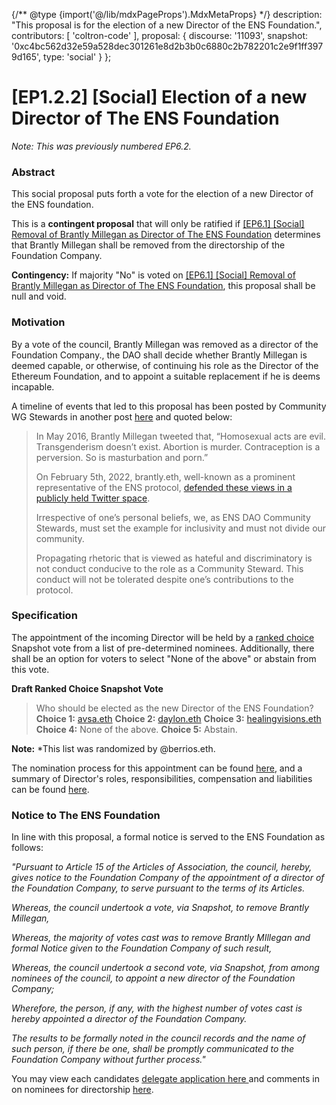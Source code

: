 {/** @type {import('@/lib/mdxPageProps').MdxMetaProps} */}
    description: "This proposal is for the election of a new Director of the ENS Foundation.",
    contributors: [
        'coltron-code'
    ],
    proposal: {
        discourse: '11093',
        snapshot: '0xc4bc562d32e59a528dec301261e8d2b3b0c6880c2b782201c2e9f1ff3979d165',
        type: 'social'
    }
};

# [EP1.2.2] [Social] Election of a new Director of The ENS Foundation

_Note: This was previously numbered EP6.2._

### Abstract

This social proposal puts forth a vote for the election of a new Director of the ENS foundation.

This is a **contingent proposal** that will only be ratified if [\[EP6.1\] \[Social\] Removal of Brantly Millegan as Director of The ENS Foundation](https://discuss.ens.domains/t/ep-6-1-social-removal-of-brantly-millegan-as-director-of-the-ens-foundation/11092) determines that Brantly Millegan shall be removed from the directorship of the Foundation Company.

**Contingency:** If majority "No" is voted on [\[EP6.1\] \[Social\] Removal of Brantly Millegan as Director of The ENS Foundation](https://discuss.ens.domains/t/ep-6-1-social-removal-of-brantly-millegan-as-director-of-the-ens-foundation/11092), this proposal shall be null and void.

### Motivation

By a vote of the council, Brantly Millegan was removed as a director of the Foundation Company., the DAO shall decide whether Brantly Millegan is deemed capable, or otherwise, of continuing his role as the Director of the Ethereum Foundation, and to appoint a suitable replacement if he is deems incapable.

A timeline of events that led to this proposal has been posted by Community WG Stewards in another post [here](https://discuss.ens.domains/t/ens-dao-next-steps-re-brantly/10424/15) and quoted below:

> In May 2016, Brantly Millegan tweeted that, “Homosexual acts are evil. Transgenderism doesn’t exist. Abortion is murder. Contraception is a perversion. So is masturbation and porn.”
>
> On February 5th, 2022, brantly.eth, well-known as a prominent representative of the ENS protocol, [defended these views in a publicly held Twitter space](https://www.dropbox.com/s/ljrp0vjibawuufr/Brantly%20ENS.mp4?dl=0).
>
> Irrespective of one’s personal beliefs, we, as ENS DAO Community Stewards, must set the example for inclusivity and must not divide our community.
>
> Propagating rhetoric that is viewed as hateful and discriminatory is not conduct conducive to the role as a Community Steward. This conduct will not be tolerated despite one’s contributions to the protocol.

### Specification

The appointment of the incoming Director will be held by a [ranked choice](https://en.wikipedia.org/wiki/Ranked\_voting) Snapshot vote from a list of pre-determined nominees. Additionally, there shall be an option for voters to select "None of the above" or abstain from this vote.

**Draft Ranked Choice Snapshot Vote**

> Who should be elected as the new Director of the ENS Foundation? **Choice 1:** [avsa.eth](https://discuss.ens.domains/t/nominations-for-ens-foundation-director-to-replace-brantly-eth/10634/12) **Choice 2:** [daylon.eth](https://discuss.ens.domains/t/nominations-for-ens-foundation-director-to-replace-brantly-eth/10634/9) **Choice 3:** [healingvisions.eth](https://discuss.ens.domains/t/nominations-for-ens-foundation-director-to-replace-brantly-eth/10634/3) **Choice 4:** None of the above. **Choice 5:** Abstain.

**Note:** \*This list was randomized by @berrios.eth.

The nomination process for this appointment can be found [here](https://discuss.ens.domains/t/nominations-for-ens-foundation-director-to-replace-brantly-eth/10634), and a summary of Director's roles, responsibilities, compensation and liabilities can be found [here](https://discuss.ens.domains/t/role-responsibilities-of-ens-foundation-director/10632).

### Notice to The ENS Foundation

In line with this proposal, a formal notice is served to the ENS Foundation as follows:

_"Pursuant to Article 15 of the Articles of Association, the council, hereby, gives notice to the Foundation Company of the appointment of a director of the Foundation Company, to serve pursuant to the terms of its Articles._

_Whereas, the council undertook a vote, via Snapshot, to remove Brantly Millegan,_

_Whereas, the majority of votes cast was to remove Brantly MIllegan and formal Notice given to the Foundation Company of such result,_

_Whereas, the council undertook a second vote, via Snapshot, from among nominees of the council, to appoint a new director of the Foundation Company;_

_Wherefore, the person, if any, with the highest number of votes cast is hereby appointed a director of the Foundation Company._

_The results to be formally noted in the council records and the name of such person, if there be one, shall be promptly communicated to the Foundation Company without further process."_

You may view each candidates [delegate application here ](https://discuss.ens.domains/t/ens-dao-delegate-applications/815/1154)and comments in on nominees for directorship [here](https://discuss.ens.domains/t/comments-on-ens-foundation-nominees/10658).